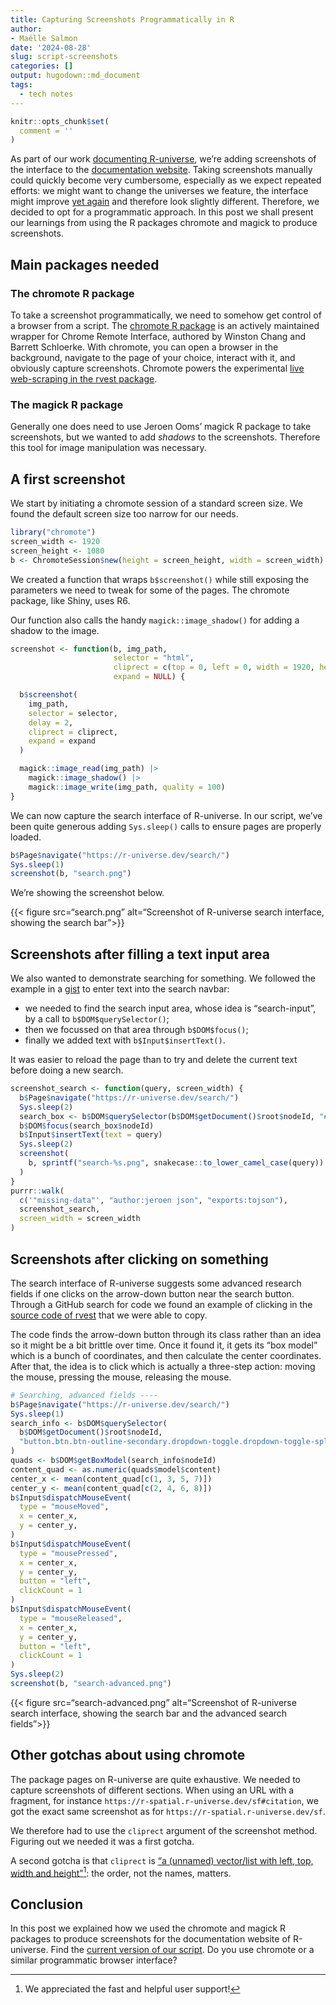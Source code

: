 ```yaml
---
title: Capturing Screenshots Programmatically in R
author: 
- Maëlle Salmon
date: '2024-08-28'
slug: script-screenshots
categories: []
output: hugodown::md_document
tags:
  - tech notes
---
```


```r
knitr::opts_chunk$set(
  comment = ''
)
```
As part of our work [documenting R-universe](/blog/2024/04/12/gsod-announcement/), 
we're adding screenshots of the interface to the [documentation website](https://docs.r-universe.org).
Taking screenshots manually could quickly become very cumbersome, especially as we expect repeated efforts: we might want to change the universes we feature, the interface might improve [yet again](/blog/2024/06/12/runiverse-frontend/) and therefore look slightly different.
Therefore, we decided to opt for a programmatic approach.
In this post we shall present our learnings from using the R packages chromote and magick to produce screenshots.

## Main packages needed

### The chromote R package

To take a screenshot programmatically, we need to somehow get control of a browser from a script.
The [chromote R package](https://rstudio.github.io/chromote/) is an actively maintained wrapper for Chrome Remote Interface, authored by Winston Chang and Barrett Schloerke.
With chromote, you can open a browser in the background, navigate to the page of your choice, interact with it, and obviously capture screenshots.
Chromote powers the experimental [live web-scraping in the rvest package](https://rvest.tidyverse.org/reference/read_html_live.html).

### The magick R package

Generally one does need to use Jeroen Ooms' magick R package to take screenshots, but we wanted to add _shadows_ to the screenshots.
Therefore this tool for image manipulation was necessary.

## A first screenshot

We start by initiating a chromote session of a standard screen size.
We found the default screen size too narrow for our needs.

```r
library("chromote")
screen_width <- 1920
screen_height <- 1080
b <- ChromoteSession$new(height = screen_height, width = screen_width)
```

We created a function that wraps `b$screenshot()` while still exposing 
the parameters we need to tweak for some of the pages.
The chromote package, like Shiny, uses R6.

Our function also calls the handy `magick::image_shadow()` for adding a shadow to the image.

```r
screenshot <- function(b, img_path,
                       selector = "html",
                       cliprect = c(top = 0, left = 0, width = 1920, height = 1080),
                       expand = NULL) {

  b$screenshot(
    img_path,
    selector = selector,
    delay = 2,
    cliprect = cliprect,
    expand = expand
  )

  magick::image_read(img_path) |>
    magick::image_shadow() |>
    magick::image_write(img_path, quality = 100)
}
```

We can now capture the search interface of R-universe.
In our script, we've been quite generous adding `Sys.sleep()` calls to ensure pages are properly loaded.

```r
b$Page$navigate("https://r-universe.dev/search/")
Sys.sleep(1)
screenshot(b, "search.png")
```

We're showing the screenshot below.

{{< figure src="search.png" alt="Screenshot of R-universe search interface, showing the search bar">}}

## Screenshots after filling a text input area

We also wanted to demonstrate searching for something.
We followed the example in a [gist](https://gist.github.com/oganm/50a8020f718842aa3eee04dcfd57c198) to enter text into the search navbar: 

- we needed to find the search input area, whose idea is "search-input", by a call to `b$DOM$querySelector()`;
- then we focussed on that area through `b$DOM$focus()`;
- finally we added text with `b$Input$insertText()`.

It was easier to reload the page than to try and delete the current text before doing a new search.

```r
screenshot_search <- function(query, screen_width) {
  b$Page$navigate("https://r-universe.dev/search/")
  Sys.sleep(2)
  search_box <- b$DOM$querySelector(b$DOM$getDocument()$root$nodeId, "#search-input")
  b$DOM$focus(search_box$nodeId)
  b$Input$insertText(text = query)
  Sys.sleep(2)
  screenshot(
    b, sprintf("search-%s.png", snakecase::to_lower_camel_case(query))
  )
}
purrr::walk(
  c('"missing-data"', "author:jeroen json", "exports:tojson"),
  screenshot_search,
  screen_width = screen_width
)
```

## Screenshots after clicking on something

The search interface of R-universe suggests some advanced research fields if one clicks on the arrow-down button near the search button.
Through a GitHub search for code we found an example of clicking in the [source code of rvest](https://github.com/tidyverse/rvest/blob/c9be5b8dd9d672e84dd0dc515e3a37ab5c03111f/R/live.R#L145) that we were able to copy.

The code finds the arrow-down button through its class rather than an idea so it might be a bit brittle over time.
Once it found it, it gets its "box model" which is a bunch of coordinates, and then calculate the center coordinates.
After that, the idea is to click which is actually a three-step action: moving the mouse, pressing the mouse, releasing the mouse.


```r
# Searching, advanced fields ----
b$Page$navigate("https://r-universe.dev/search/")
Sys.sleep(1)
search_info <- b$DOM$querySelector(
  b$DOM$getDocument()$root$nodeId,
  "button.btn.btn-outline-secondary.dropdown-toggle.dropdown-toggle-split"
)
quads <- b$DOM$getBoxModel(search_info$nodeId)
content_quad <- as.numeric(quads$model$content)
center_x <- mean(content_quad[c(1, 3, 5, 7)])
center_y <- mean(content_quad[c(2, 4, 6, 8)])
b$Input$dispatchMouseEvent(
  type = "mouseMoved",
  x = center_x,
  y = center_y,
)
b$Input$dispatchMouseEvent(
  type = "mousePressed",
  x = center_x,
  y = center_y,
  button = "left",
  clickCount = 1
)
b$Input$dispatchMouseEvent(
  type = "mouseReleased",
  x = center_x,
  y = center_y,
  button = "left",
  clickCount = 1
)
Sys.sleep(2)
screenshot(b, "search-advanced.png")
```

{{< figure src="search-advanced.png" alt="Screenshot of R-universe search interface, showing the search bar and the advanced search fields">}}

## Other gotchas about using chromote

The package pages on R-universe are quite exhaustive. 
We needed to capture screenshots of different sections.
When using an URL with a fragment, for instance `https://r-spatial.r-universe.dev/sf#citation`, 
we got the exact same screenshot as for `https://r-spatial.r-universe.dev/sf`.

We therefore had to use the `cliprect` argument of the screenshot method.
Figuring out we needed it was a first gotcha.

A second gotcha is that `cliprect` is ["a (unnamed) vector/list with left, top, width and height"](https://github.com/rstudio/chromote/issues/168#issuecomment-2302422282)[^support]:
the order, not the names, matters.

[^support]: We appreciated the fast and helpful user support!

## Conclusion

In this post we explained how we used the chromote and magick R packages to produce screenshots for the documentation website of R-universe.
Find the [current version of our script](https://github.com/r-universe-org/hitchhikers-guide/blob/main/R/screenshots.R).
Do you use chromote or a similar programmatic browser interface?